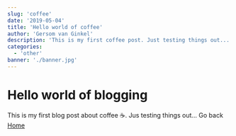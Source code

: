 ```yaml
---
slug: 'coffee'
date: '2019-05-04'
title: 'Hello world of coffee'
author: 'Gersom van Ginkel'
description: 'This is my first coffee post. Just testing things out...'
categories:
  - 'other'
banner: './banner.jpg'
---
```


# Hello world of blogging

This is my first blog post about coffee ☕️. Jus testing things out... Go back [Home](/)
